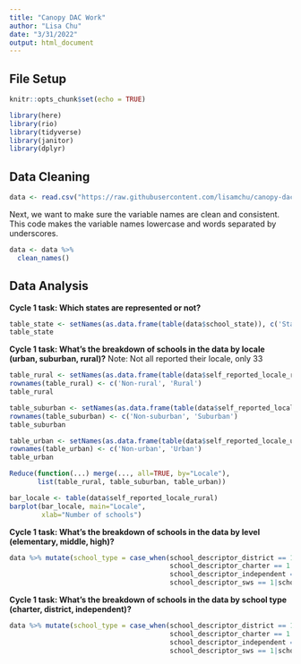 ```yaml
---
title: "Canopy DAC Work"
author: "Lisa Chu"
date: "3/31/2022"
output: html_document
---
```


## File Setup

```r
knitr::opts_chunk$set(echo = TRUE)
```

```r
library(here)
library(rio)
library(tidyverse)
library(janitor)
library(dplyr)
```

## Data Cleaning

```r
data <- read.csv("https://raw.githubusercontent.com/lisamchu/canopy-dac-22/master/canopy-dac-2022/data/Final%20Canopy%20Dataset%20for%20DAC%20-%20Final%20Data%203_22.csv")
```

Next, we want to make sure the variable names are clean and consistent. This code makes the variable names lowercase and words separated by underscores.

```r
data <- data %>% 
  clean_names()
```

## Data Analysis

**Cycle 1 task: Which states are represented or not?**

```r
table_state <- setNames(as.data.frame(table(data$school_state)), c('States', 'Number of schools'))
table_state
```

**Cycle 1 task: What's the breakdown of schools in the data by locale (urban, suburban, rural)?**
Note: Not all reported their locale, only 33
```r
table_rural <- setNames(as.data.frame(table(data$self_reported_locale_rural)), c('Locale', 'Number of Schools - Rural'))
rownames(table_rural) <- c('Non-rural', 'Rural')
table_rural
```

```r
table_suburban <- setNames(as.data.frame(table(data$self_reported_locale_suburban)), c('Locale', 'Number of Schools - Suburban'))
rownames(table_suburban) <- c('Non-suburban', 'Suburban')
table_suburban
```

```r
table_urban <- setNames(as.data.frame(table(data$self_reported_locale_urban)), c('Locale', 'Number of Schools - Urban'))
rownames(table_urban) <- c('Non-urban', 'Urban')
table_urban
```

```r
Reduce(function(...) merge(..., all=TRUE, by="Locale"),
       list(table_rural, table_suburban, table_urban))
```

```r
bar_locale <- table(data$self_reported_locale_rural)
barplot(bar_locale, main="Locale", 
        xlab="Number of schools")
```

**Cycle 1 task: What's the breakdown of schools in the data by level (elementary, middle, high)?**

```r
data %>% mutate(school_type = case_when(school_descriptor_district == 1 ~ 'district',
                                        school_descriptor_charter == 1 ~ 'charter',
                                        school_descriptor_independent == 1 ~'independent',
                                        school_descriptor_sws == 1|school_descriptor_virtual == 1|school_descriptor_microschool == 1|school_descriptor_homeschool == 1|school_descriptor_hub == 1|school_descriptor_other == 1~'other'))
```

**Cycle 1 task: What's the breakdown of schools in the data by school type (charter, district, independent)?**

```r
data %>% mutate(school_type = case_when(school_descriptor_district == 1 ~ 'district',
                                        school_descriptor_charter == 1 ~ 'charter',
                                        school_descriptor_independent == 1 ~'independent',
                                        school_descriptor_sws == 1|school_descriptor_virtual == 1|school_descriptor_microschool == 1|school_descriptor_homeschool == 1|school_descriptor_hub == 1|school_descriptor_other == 1~'other'))
```

